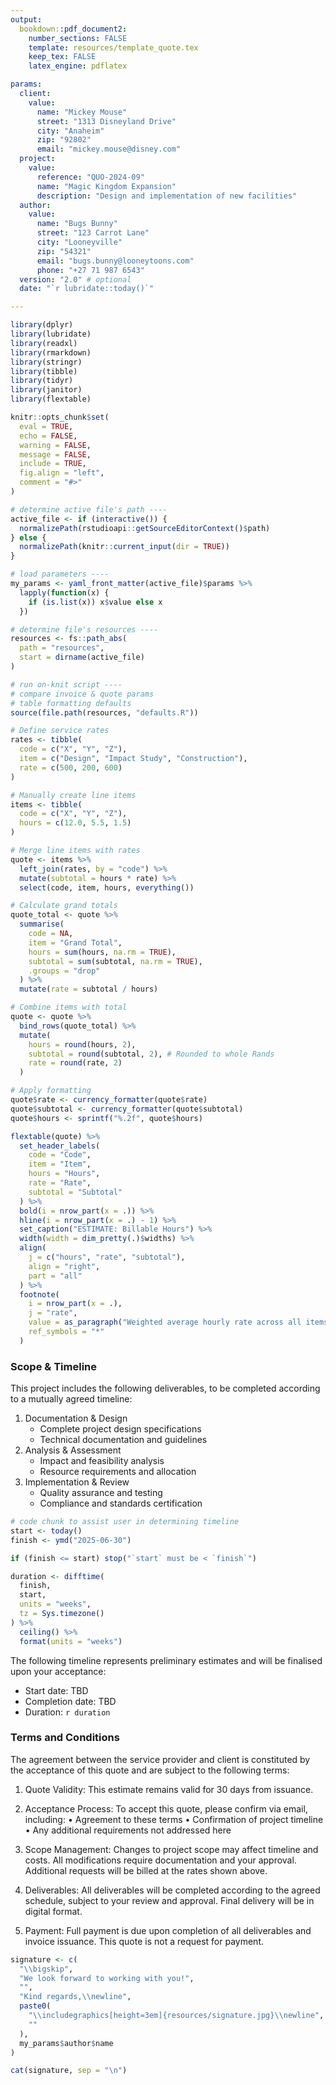 ```yaml
---
output:
  bookdown::pdf_document2:
    number_sections: FALSE
    template: resources/template_quote.tex
    keep_tex: FALSE
    latex_engine: pdflatex

params:
  client:
    value:
      name: "Mickey Mouse"
      street: "1313 Disneyland Drive"
      city: "Anaheim"
      zip: "92802"
      email: "mickey.mouse@disney.com"
  project:
    value:
      reference: "QUO-2024-09"
      name: "Magic Kingdom Expansion"
      description: "Design and implementation of new facilities"
  author:
    value:
      name: "Bugs Bunny"
      street: "123 Carrot Lane"
      city: "Looneyville"
      zip: "54321"
      email: "bugs.bunny@looneytoons.com"
      phone: "+27 71 987 6543"
  version: "2.0" # optional
  date: "`r lubridate::today()`"

---
```


```r
library(dplyr)
library(lubridate)
library(readxl)
library(rmarkdown)
library(stringr)
library(tibble)
library(tidyr)
library(janitor)
library(flextable)

knitr::opts_chunk$set(
  eval = TRUE,
  echo = FALSE,
  warning = FALSE,
  message = FALSE,
  include = TRUE,
  fig.align = "left",
  comment = "#>"
)

# determine active file's path ----
active_file <- if (interactive()) {
  normalizePath(rstudioapi::getSourceEditorContext()$path)
} else {
  normalizePath(knitr::current_input(dir = TRUE))
}

# load parameters ----
my_params <- yaml_front_matter(active_file)$params %>%
  lapply(function(x) {
    if (is.list(x)) x$value else x
  })

# determine file's resources ----
resources <- fs::path_abs(
  path = "resources",
  start = dirname(active_file)
)

# run on-knit script ----
# compare invoice & quote params
# table formatting defaults
source(file.path(resources, "defaults.R"))
```

```r
# Define service rates
rates <- tibble(
  code = c("X", "Y", "Z"),
  item = c("Design", "Impact Study", "Construction"),
  rate = c(500, 200, 600)
)
```

```r
# Manually create line items
items <- tibble(
  code = c("X", "Y", "Z"),
  hours = c(12.0, 5.5, 1.5)
)
```

```r
# Merge line items with rates
quote <- items %>%
  left_join(rates, by = "code") %>%
  mutate(subtotal = hours * rate) %>%
  select(code, item, hours, everything())

# Calculate grand totals
quote_total <- quote %>%
  summarise(
    code = NA,
    item = "Grand Total",
    hours = sum(hours, na.rm = TRUE),
    subtotal = sum(subtotal, na.rm = TRUE),
    .groups = "drop"
  ) %>%
  mutate(rate = subtotal / hours)

# Combine items with total
quote <- quote %>%
  bind_rows(quote_total) %>%
  mutate(
    hours = round(hours, 2),
    subtotal = round(subtotal, 2), # Rounded to whole Rands
    rate = round(rate, 2)
  )

# Apply formatting
quote$rate <- currency_formatter(quote$rate)
quote$subtotal <- currency_formatter(quote$subtotal)
quote$hours <- sprintf("%.2f", quote$hours)
```

```r
flextable(quote) %>%
  set_header_labels(
    code = "Code",
    item = "Item",
    hours = "Hours",
    rate = "Rate",
    subtotal = "Subtotal"
  ) %>%
  bold(i = nrow_part(x = .)) %>%
  hline(i = nrow_part(x = .) - 1) %>%
  set_caption("ESTIMATE: Billable Hours") %>%
  width(width = dim_pretty(.)$widths) %>%
  align(
    j = c("hours", "rate", "subtotal"),
    align = "right",
    part = "all"
  ) %>%
  footnote(
    i = nrow_part(x = .),
    j = "rate",
    value = as_paragraph("Weighted average hourly rate across all items."),
    ref_symbols = "*"
  )
```


### Scope & Timeline

This project includes the following deliverables, to be completed according to a mutually agreed timeline:

1. Documentation & Design
    - Complete project design specifications
    - Technical documentation and guidelines
2. Analysis & Assessment
    - Impact and feasibility analysis
    - Resource requirements and allocation
3. Implementation & Review
    - Quality assurance and testing
    - Compliance and standards certification

```r
# code chunk to assist user in determining timeline
start <- today()
finish <- ymd("2025-06-30")

if (finish <= start) stop("`start` must be < `finish`")

duration <- difftime(
  finish,
  start,
  units = "weeks",
  tz = Sys.timezone()
) %>%
  ceiling() %>%
  format(units = "weeks")
```

The following timeline represents preliminary estimates and will be finalised upon your acceptance:

- Start date: TBD
- Completion date: TBD 
- Duration: `r duration`

### Terms and Conditions

The agreement between the service provider and client is constituted by the acceptance of this quote and are subject to the following terms: 

1. Quote Validity: This estimate remains valid for 30 days from issuance.

2. Acceptance Process: To accept this quote, please confirm via email, including:
   • Agreement to these terms
   • Confirmation of project timeline
   • Any additional requirements not addressed here

3. Scope Management: Changes to project scope may affect timeline and costs. All modifications require documentation and your approval. Additional requests will be billed at the rates shown above.

4. Deliverables: All deliverables will be completed according to the agreed schedule, subject to your review and approval. Final delivery will be in digital format.

5. Payment: Full payment is due upon completion of all deliverables and invoice issuance. This quote is not a request for payment.

```r
signature <- c(
  "\\bigskip",
  "We look forward to working with you!",
  "",
  "Kind regards,\\newline",
  paste0(
    "\\includegraphics[height=3em]{resources/signature.jpg}\\newline",
    ""
  ),
  my_params$author$name
)

cat(signature, sep = "\n")
```